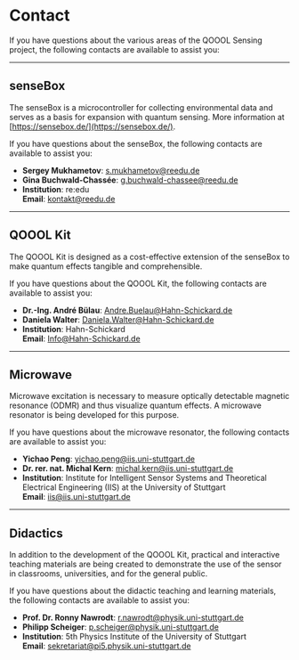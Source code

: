 # Contact

If you have questions about the various areas of the QOOOL Sensing project, the following contacts are available to assist you:

---

## senseBox

The senseBox is a microcontroller for collecting environmental data and serves as a basis for expansion with quantum sensing. More information at [https://sensebox.de/](https://sensebox.de/).

If you have questions about the senseBox, the following contacts are available to assist you:

- **Sergey Mukhametov**: [s.mukhametov@reedu.de](mailto:s.mukhametov@reedu.de)
- **Gina Buchwald-Chassée**: [g.buchwald-chassee@reedu.de](mailto:g.buchwald-chassee@reedu.de)
- **Institution**: re:edu  
  **Email**: [kontakt@reedu.de](mailto:kontakt@reedu.de)

---

## QOOOL Kit

The QOOOL Kit is designed as a cost-effective extension of the senseBox to make quantum effects tangible and comprehensible.

If you have questions about the QOOOL Kit, the following contacts are available to assist you:

- **Dr.-Ing. André Bülau**: [Andre.Buelau@Hahn-Schickard.de](mailto:Andre.Buelau@Hahn-Schickard.de)
- **Daniela Walter**: [Daniela.Walter@Hahn-Schickard.de](mailto:Daniela.Walter@Hahn-Schickard.de)
- **Institution**: Hahn-Schickard  
  **Email**: [Info@Hahn-Schickard.de](mailto:Info@Hahn-Schickard.de)

---

## Microwave

Microwave excitation is necessary to measure optically detectable magnetic resonance (ODMR) and thus visualize quantum effects. A microwave resonator is being developed for this purpose.

If you have questions about the microwave resonator, the following contacts are available to assist you:

- **Yichao Peng**: [yichao.peng@iis.uni-stuttgart.de](mailto:yichao.peng@iis.uni-stuttgart.de)
- **Dr. rer. nat. Michal Kern**: [michal.kern@iis.uni-stuttgart.de](mailto:michal.kern@iis.uni-stuttgart.de)
- **Institution**: Institute for Intelligent Sensor Systems and Theoretical Electrical Engineering (IIS) at the University of Stuttgart  
  **Email**: [iis@iis.uni-stuttgart.de](mailto:iis@iis.uni-stuttgart.de)

---

## Didactics

In addition to the development of the QOOOL Kit, practical and interactive teaching materials are being created to demonstrate the use of the sensor in classrooms, universities, and for the general public.

If you have questions about the didactic teaching and learning materials, the following contacts are available to assist you:

- **Prof. Dr. Ronny Nawrodt**: [r.nawrodt@physik.uni-stuttgart.de](mailto:r.nawrodt@physik.uni-stuttgart.de)
- **Philipp Scheiger**: [p.scheiger@physik.uni-stuttgart.de](mailto:p.scheiger@physik.uni-stuttgart.de)
- **Institution**: 5th Physics Institute of the University of Stuttgart  
  **Email**: [sekretariat@pi5.physik.uni-stuttgart.de](mailto:sekretariat@pi5.physik.uni-stuttgart.de)
